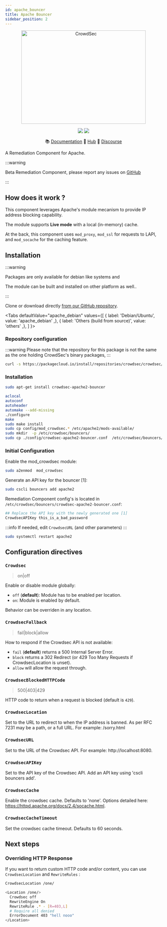 ```yaml
---
id: apache_bouncer
title: Apache Bouncer
sidebar_position: 2
---
```



<p align="center">
  <img
    src={useBaseUrl("/img/crowdsec_apache2.svg")}
    alt="CrowdSec"
    title="CrowdSec"
    width="400"
    height="300"
  />
</p>
<p align="center">
  <img src="https://img.shields.io/badge/build-pass-green" />
  <img src="https://img.shields.io/badge/tests-pass-green" />
</p>
<p align="center">
  &#x1F4DA; <a href="#installation/">Documentation</a>
  &#x1F4A0; <a href="https://hub.crowdsec.net">Hub</a>
  &#128172; <a href="https://discourse.crowdsec.net">Discourse </a>
</p>

A Remediation Component for Apache.

:::warning

Beta Remediation Component, please report any issues on [GitHub](https://github.com/crowdsecurity/cs-apache2-bouncer/issues)

:::

## How does it work ?

This component leverages Apache's module mecanism to provide IP address blocking capability.

The module supports **Live mode** with a local (in-memory) cache.

At the back, this component uses `mod_proxy`, `mod_ssl` for requests to LAPI, and `mod_socache` for the caching feature.

## Installation

:::warning

Packages are only available for debian like systems and

The module can be built and installed on other platform as well..

:::

Clone or download directly [from our GitHub repository](https://github.com/crowdsecurity/cs-apache2-bouncer).


<Tabs
  defaultValue="apache_debian"
  values={[
    { label: 'Debian/Ubuntu', value: 'apache_debian' ,},
    { label: 'Others (build from source)', value: 'others' ,},
  ]
}>
<TabItem value="apache_debian">

### Repository configuration

:::warning
Please note that the repository for this package is not the same as the one holding CrowdSec's binary packages,
:::

```bash
curl -s https://packagecloud.io/install/repositories/crowdsec/crowdsec/script.deb.sh | sudo bash
```

### Installation

```bash
sudo apt-get install crowdsec-apache2-bouncer
```

</TabItem>

<TabItem value="others">

```bash
aclocal
autoconf
autoheader
automake --add-missing
./configure
make
sudo make install
sudo cp config/mod_crowdsec.* /etc/apache2/mods-available/
sudo mkdir  -p /etc/crowdsec/bouncers/
sudo cp ./config/crowdsec-apache2-bouncer.conf  /etc/crowdsec/bouncers/
```

### Initial Configuration

Enable the mod_crowdsec module:

```bash
sudo a2enmod  mod_crowdsec
```

Generate an API key for the bouncer [1]:

```bash
sudo cscli bouncers add apache2
```

Remediation Component config's is located in `/etc/crowdsec/bouncers/crowdsec-apache2-bouncer.conf`:

```bash
## Replace the API key with the newly generated one [1]
CrowdsecAPIKey this_is_a_bad_password
```

:::info
If needed, edit `CrowdsecURL` (and other parameters)
:::

```bash
sudo systemctl restart apache2
```

</TabItem>
</Tabs>


## Configuration directives

### `Crowdsec`

> on|off

Enable or disable module globally:
 - `off` (**default**): Module has to be enabled per location.
 - `on`: Module is enabled by default.

Behavior can be overriden in any location.

### `CrowdsecFallback`

> fail|block|allow

How to respond if the Crowdsec API is not available:
 - `fail` (**default**) returns a 500 Internal Server Error. 
 - `block` returns a 302 Redirect (or 429 Too Many Requests if CrowdsecLocation is unset).
 - `allow` will allow the request through.

### `CrowdsecBlockedHTTPCode`

> 500|403|429

HTTP code to return when a request is blocked (default is `429`).

### `CrowdsecLocation`

Set to the URL to redirect to when the IP address is banned. As per RFC 7231 may be a path, or a full URL. For example: /sorry.html

### `CrowdsecURL`

Set to the URL of the Crowdsec API. For example: http://localhost:8080.

### `CrowdsecAPIKey`

Set to the API key of the Crowdsec API. Add an API key using 'cscli bouncers add'.

### `CrowdsecCache`

Enable the crowdsec cache. Defaults to 'none'. Options detailed here: https://httpd.apache.org/docs/2.4/socache.html.

### `CrowdsecCacheTimeout`

Set the crowdsec cache timeout. Defaults to 60 seconds.

## Next steps

### Overriding HTTP Response

If you want to return custom HTTP code and/or content, you can use `CrowdsecLocation` and `RewriteRules` :

```bash
CrowdsecLocation /one/
```

```bash
<Location /one/>
  Crowdsec off
  RewriteEngine On
  RewriteRule .* - [R=403,L]
  # Require all denied
  ErrorDocument 403 "hell nooo"
</Location>

```




